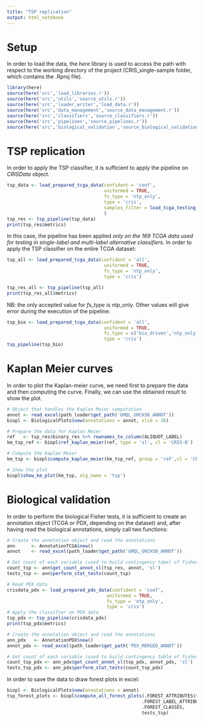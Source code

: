 ---
title: "TSP replication"
output: html_notebook
---

# Setup

In order to load the data, the *here* library is used to access the path with respect to the working directory of the project (CRIS_single-sample folder, which contains the .Rproj file). 

```{r setup}
library(here)
source(here('src','load_libraries.r'))
source(here('src','utils','source_utils.r'))
source(here('src','loader_writer','load_data.r'))
source(here('src','data_management','source_data_management.r'))
source(here('src','classifiers','source_classifiers.r'))
source(here('src','pipelines','source_pipelines.r'))
source(here('src','biological_validation','source_biological_validation.r'))

```

# TSP replication 
In order to apply the TSP classifier, it is sufficient to apply the pipeline on *CRISData* object.

```{r confident_testing_cris_signature}

tsp_data <- load_prepared_tcga_data(confident = 'conf',
                                    uniformed = TRUE,
                                    fs_type = 'ntp_only',
                                    type = 'cris',
                                    samples_filter = load_tcga_testing_samples()
                                    )
tsp_res <- tsp_pipeline(tsp_data)
print(tsp_res$metrics)
```

In this case, the pipeline has been applied *only on the 169 TCGA data used for testing in single-label and multi-label alternative classifiers*. In order to apply the TSP classifier on the entire TCGA dataset:

```{r all_samples_cris_signature}
tsp_all <- load_prepared_tcga_data(confident = 'all',
                                    uniformed = TRUE,
                                    fs_type = 'ntp_only',
                                    type = 'cris')

tsp_res_all <- tsp_pipeline(tsp_all)
print(tsp_res_all$metrics)
```

NB: the only accepted value for *fs_type* is ntp_only. Other values will give error during the execution of the pipeline:

```{r other_signature, eval=FALSE, include=FALSE}
tsp_bio <- load_prepared_tcga_data(confident = 'all',
                                    uniformed = TRUE,
                                    fs_type = c('bio_driven','ntp_only'),
                                    type = 'cris')
tsp_pipeline(tsp_bio)

```


# Kaplan Meier curves

In order to plot the Kaplan-meier curve, we need first to prepare the data and then computing the curve. Finally, we can use the obtained result to show the plot.

```{r}
# Object that handles the Kaplan Meier computation
annot <- read_excel(path_loader$get_path('GMQL_GRCH38_ANNOT'))
biopl <- BiologicalPlots$new(annotations = annot, xlim = 36)

# Prepare the data for Kaplan Meier
ref   <- tsp_res$binary_res %>% rownames_to_column(ALIQUOT_LABEL)
km_tsp_ref <- biopl$ref_kaplan_meier(ref, type = 'sl', cl = 'CRIS-B')

# Compute the Kaplan Meier
km_tsp <- biopl$compute_kaplan_meier(km_tsp_ref, group = 'ref',cl = 'CRIS-B')

# Show the plot
biopl$show_km_plot(km_tsp, alg_name = 'tsp')
```


# Biological validation

In order to perform the biological Fisher tests, it is sufficient to create an annotation object (TCGA or PDX, depending on the dataset) and, after having read the biological annotations, simply call two functions:

```{r tcga_bio_validation}
# Create the annotation object and read the annotations
ann      <- AnnotationTCGA$new()
annot    <- read_excel(path_loader$get_path('GMQL_GRCH38_ANNOT'))

# Get count of each variable (used to build contingency tabel of fisher tests) and perform fisher tests
count_tsp <- ann$get_count_annot_sl(tsp_res, annot, 'sl')
tests_tsp <- ann$perform_stat_tests(count_tsp)
```


```{r pdx_testing_and_bio_validation}
# Read PDX data
crisdata_pdx <- load_prepared_pdx_data(confident = 'conf',
                                     uniformed = TRUE,
                                     fs_type = 'ntp_only',
                                     type = 'cris')
# Apply the classifier on PDX data
tsp_pdx <- tsp_pipeline(crisdata_pdx)
print(tsp_pdx$metrics)

# Create the annotation object and read the annotations
ann_pdx   <- AnnotationPDX$new()
annot_pdx <- read_excel(path_loader$get_path('PDX_MERGED_ANNOT'))

# Get count of each variable (used to build contingency table of fisher tests) and perform fisher tests
count_tsp_pdx <- ann_pdx$get_count_annot_sl(tsp_pdx, annot_pdx, 'sl')
tests_tsp_pdx <- ann_pdx$perform_stat_tests(count_tsp_pdx) 
```

In order to save the data to draw forest plots in excel:

```{r forest_plots}
biopl <- BiologicalPlots$new(annotations = annot)
tsp_forest_plots <- biopl$compute_all_forest_plots(.FOREST_ATTRIBUTES$tcga, 
                                                  .FOREST_LABEL_ATTRIBUTES$tcga, 
                                                  .FOREST_CLASSES, 
                                                  tests_tsp)
```
